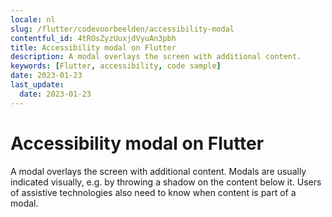 ```yaml
---
locale: nl
slug: /flutter/codevoorbeelden/accessibility-modal
contentful_id: 4tROsZyzUuxjdVyuAn3pbh
title: Accessibility modal on Flutter
description: A modal overlays the screen with additional content.
keywords: [Flutter, accessibility, code sample]
date: 2023-01-23
last_update:
  date: 2023-01-23
---
```


# Accessibility modal on Flutter

A modal overlays the screen with additional content. Modals are usually indicated visually, e.g. by throwing a shadow on the content below it. Users of assistive technologies also need to know when content is part of a modal.

<CodeSample id="accessibility-modal" locale="nl" platform="flutter"/>
